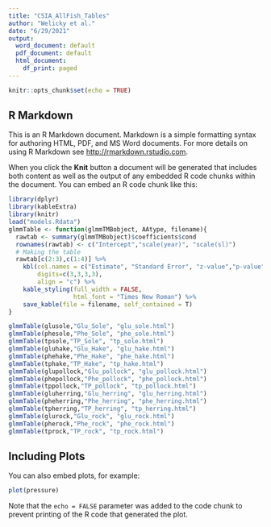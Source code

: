 ```yaml
---
title: "CSIA_AllFish_Tables"
author: "Welicky et al."
date: "6/29/2021"
output:
  word_document: default
  pdf_document: default
  html_document:
    df_print: paged
---
```


```r
knitr::opts_chunk$set(echo = TRUE)
```

## R Markdown

This is an R Markdown document. Markdown is a simple formatting syntax for authoring HTML, PDF, and MS Word documents. For more details on using R Markdown see <http://rmarkdown.rstudio.com>.

When you click the **Knit** button a document will be generated that includes both content as well as the output of any embedded R code chunks within the document. You can embed an R code chunk like this:

```r
library(dplyr)
library(kableExtra)
library(knitr)
load("models.Rdata")
glmmTable <- function(glmmTMBobject, AAtype, filename){
  rawtab <- summary(glmmTMBobject)$coefficients$cond
  rownames(rawtab) <- c("Intercept","scale(year)", "scale(sl)")
  # Making the table
  rawtab[c(2:3),c(1:4)] %>% 
    kbl(col.names = c("Estimate", "Standard Error", "z-value","p-value"), 
        digits=c(3,3,3,3), 
        align = "c") %>% 
    kable_styling(full_width = FALSE, 
                  html_font = "Times New Roman") %>% 
    save_kable(file = filename, self_contained = T) 
}

glmmTable(glusole,"Glu_Sole", "glu_sole.html")
glmmTable(phesole,"Phe_Sole", "phe_sole.html")
glmmTable(tpsole,"TP_Sole", "tp_sole.html")
glmmTable(gluhake,"Glu_Hake", "glu_hake.html")
glmmTable(phehake,"Phe_Hake", "phe_hake.html")
glmmTable(tphake,"TP_Hake", "tp_hake.html")
glmmTable(glupollock,"Glu_pollock", "glu_pollock.html")
glmmTable(phepollock,"Phe_pollock", "phe_pollock.html")
glmmTable(tppollock,"TP_pollock", "tp_pollock.html")
glmmTable(gluherring,"Glu_herring", "glu_herring.html")
glmmTable(pheherring,"Phe_herring", "phe_herring.html")
glmmTable(tpherring,"TP_herring", "tp_herring.html")
glmmTable(glurock,"Glu_rock", "glu_rock.html")
glmmTable(pherock,"Phe_rock", "phe_rock.html")
glmmTable(tprock,"TP_rock", "tp_rock.html")
```
## Including Plots

You can also embed plots, for example:

```r
plot(pressure)
```

Note that the `echo = FALSE` parameter was added to the code chunk to prevent printing of the R code that generated the plot.

